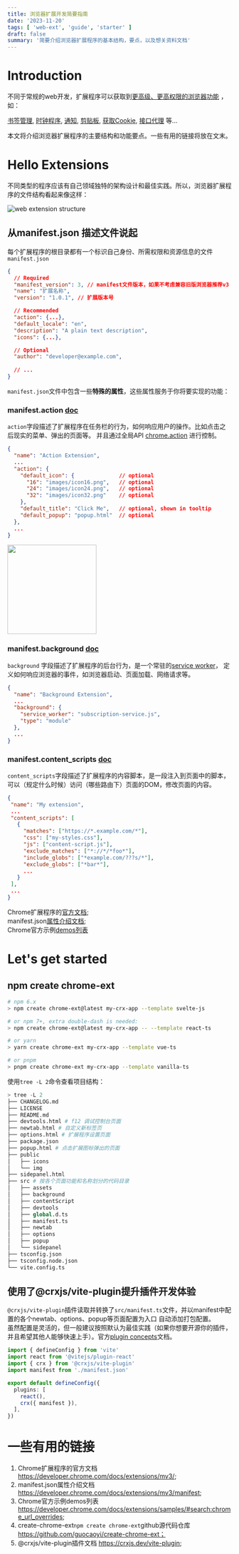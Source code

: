 ```yaml
---
title: 浏览器扩展开发简要指南
date: '2023-11-20'
tags: [ 'web-ext', 'guide', 'starter' ]
draft: false
summary: '简要介绍浏览器扩展程序的基本结构，要点，以及想关资料文档'
---
```


# Introduction

不同于常规的web开发，扩展程序可以获取到[更高级、更高权限的浏览器功能](https://developer.chrome.com/docs/extensions/reference/)
，如：

[书签管理](https://developer.chrome.com/docs/extensions/reference/bookmarks),
[时钟程序](https://developer.chrome.com/docs/extensions/reference/alarms),
[通知](https://developer.chrome.com/docs/extensions/reference/notifications),
[剪贴板](https://developer.chrome.com/docs/extensions/reference/clipboard),
[获取Cookie](https://developer.chrome.com/docs/extensions/reference/cookies),
[接口代理](https://developer.chrome.com/docs/extensions/reference/proxy) 等...

本文将介绍浏览器扩展程序的主要结构和功能要点。一些有用的链接将放在文末。

<TOCInline toc={props.toc} exclude="Introduction" toHeading={3} />

# Hello Extensions

不同类型的程序应该有自己领域独特的架构设计和最佳实践。所以，浏览器扩展程序的文件结构看起来像这样：

![web extension structure](/static/images/data-mdx-images/webext-guide/ext-structure.webp)

## 从manifest.json 描述文件说起

每个扩展程序的根目录都有一个标识自己身份、所需权限和资源信息的文件`manifest.json`

```json:manifest.json
{
  // Required
  "manifest_version": 3, // manifest文件版本，如果不考虑兼容旧版浏览器推荐v3
  "name": "扩展名称",
  "version": "1.0.1", // 扩展版本号

  // Recommended
  "action": {...},
  "default_locale": "en",
  "description": "A plain text description",
  "icons": {...},

  // Optional
  "author": "developer@example.com",  
  
  // ...
}
```

`manifest.json`文件中包含一些**特殊的属性**，这些属性服务于你将要实现的功能：

### manifest.action [doc](https://developer.chrome.com/docs/extensions/reference/action/#manifest)

`action`字段描述了扩展程序在任务栏的行为，如何响应用户的操作。比如点击之后现实的菜单、弹出的页面等。
并且通过全局API [chrome.action](https://developer.chrome.com/docs/extensions/reference/action/#manifest) 进行控制。

```json:manifest.json
{
  "name": "Action Extension",
  ...
  "action": {
    "default_icon": {              // optional
      "16": "images/icon16.png",   // optional
      "24": "images/icon24.png",   // optional
      "32": "images/icon32.png"    // optional
    },
    "default_title": "Click Me",   // optional, shown in tooltip
    "default_popup": "popup.html"  // optional
  },
  ...
}
```

<img src="/static/images/data-mdx-images/webext-guide/hello-extension.png" width="200" />

### manifest.background [doc](https://developer.chrome.com/docs/extensions/mv3/manifest/background)

`background`
字段描述了扩展程序的后台行为，是一个常驻的[service worker](https://developer.chrome.com/docs/extensions/mv3/service_workers/#manifest)，
定义如何响应浏览器的事件，如浏览器启动、页面加载、网络请求等。

```json:manifest.json
{
  "name": "Background Extension",
  ...
  "background": {
    "service_worker": "subscription-service.js",
    "type": "module"
  },
  ...
}
```

### manifest.content_scripts [doc](https://developer.chrome.com/docs/extensions/mv3/content_scripts)

`content_scripts`字段描述了扩展程序的内容脚本，是一段注入到页面中的脚本，可以（规定什么时候）访问（哪些路由下）页面的DOM，修改页面的内容。

```json:manifest.json
{
 "name": "My extension",
 ...
 "content_scripts": [
   {
     "matches": ["https://*.example.com/*"],
     "css": ["my-styles.css"],
     "js": ["content-script.js"],
     "exclude_matches": ["*://*/*foo*"],
     "include_globs": ["*example.com/???s/*"],
     "exclude_globs": ["*bar*"],     
     ...
   }
 ],
 ...
}
```

Chrome扩展程序的[官方文档](https://developer.chrome.com/docs/extensions/mv3/);  
manifest.json[属性介绍文档](https://developer.chrome.com/docs/extensions/mv3/manifest);  
Chrome官方示例[demos列表](https://developer.chrome.com/docs/extensions/samples/#search:chrome_url_overrides)

# Let's get started

## npm create chrome-ext

```bash
# npm 6.x
> npm create chrome-ext@latest my-crx-app --template svelte-js

# or npm 7+, extra double-dash is needed:
> npm create chrome-ext@latest my-crx-app -- --template react-ts

# or yarn
> yarn create chrome-ext my-crx-app --template vue-ts

# or pnpm
> pnpm create chrome-ext my-crx-app --template vanilla-ts
```

使用`tree -L 2`命令查看项目结构：

```python
> tree -L 2
├── CHANGELOG.md
├── LICENSE
├── README.md
├── devtools.html # f12 调试控制台页面
├── newtab.html # 自定义新标签页
├── options.html # 扩展程序设置页面
├── package.json
├── popup.html # 点击扩展图标弹出的页面
├── public
│   ├── icons
│   └── img
├── sidepanel.html
├── src # 按各个页面功能和名称划分的代码目录
│   ├── assets
│   ├── background
│   ├── contentScript
│   ├── devtools
│   ├── global.d.ts
│   ├── manifest.ts
│   ├── newtab
│   ├── options
│   ├── popup
│   └── sidepanel
├── tsconfig.json
├── tsconfig.node.json
└── vite.config.ts
```

## 使用了@crxjs/vite-plugin提升插件开发体验

`@crxjs/vite-plugin`插件读取并转换了`src/manifest.ts`文件，并以manifest中配置的各个newtab、options、popup等页面配置为入口
自动添加打包配置。  
虽然配置是灵活的，但一般建议按照默认为最佳实践（如果你想要开源你的插件，并且希望其他人能够快速上手）。官方[plugin concepts](https://crxjs.dev/vite-plugin/concepts/manifest)文档。

```typescript:vite.config.ts {3,4,9}
import { defineConfig } from 'vite'
import react from '@vitejs/plugin-react'
import { crx } from '@crxjs/vite-plugin'
import manifest from './manifest.json'

export default defineConfig({
  plugins: [
    react(),
    crx({ manifest }),
  ],
})
```

# 一些有用的链接

1. Chrome扩展程序的官方文档 https://developer.chrome.com/docs/extensions/mv3/;  
2. manifest.json属性介绍文档 https://developer.chrome.com/docs/extensions/mv3/manifest;  
3. Chrome官方示例demos列表 https://developer.chrome.com/docs/extensions/samples/#search:chrome_url_overrides;
4. create-chrome-ext`npm create chrome-ext`github源代码仓库 https://github.com/guocaoyi/create-chrome-ext；
5. @crxjs/vite-plugin插件文档 https://crxjs.dev/vite-plugin;
